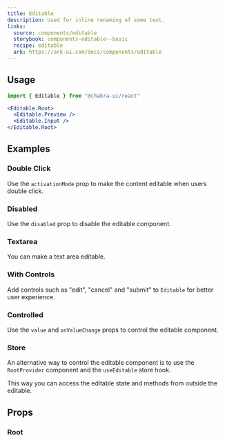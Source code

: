 ```yaml
---
title: Editable
description: Used for inline renaming of some text.
links:
  source: components/editable
  storybook: components-editable--basic
  recipe: editable
  ark: https://ark-ui.com/docs/components/editable
---
```


<ExampleTabs name="editable-basic" />

## Usage

```jsx
import { Editable } from "@chakra-ui/react"
```

```jsx
<Editable.Root>
  <Editable.Preview />
  <Editable.Input />
</Editable.Root>
```

## Examples

### Double Click

Use the `activationMode` prop to make the content editable when users double
click.

<ExampleTabs name="editable-with-double-click" />

### Disabled

Use the `disabled` prop to disable the editable component.

<ExampleTabs name="editable-disabled" />

### Textarea

You can make a text area editable.

<ExampleTabs name="editable-with-textarea" />

### With Controls

Add controls such as "edit", "cancel" and "submit" to `Editable` for better user
experience.

<ExampleTabs name="editable-with-controls" />

### Controlled

Use the `value` and `onValueChange` props to control the editable component.

<ExampleTabs name="editable-controlled" />

### Store

An alternative way to control the editable component is to use the
`RootProvider` component and the `useEditable` store hook.

This way you can access the editable state and methods from outside the
editable.

<ExampleTabs name="editable-with-store" />

## Props

### Root

<PropTable component="Editable" part="Root" />
